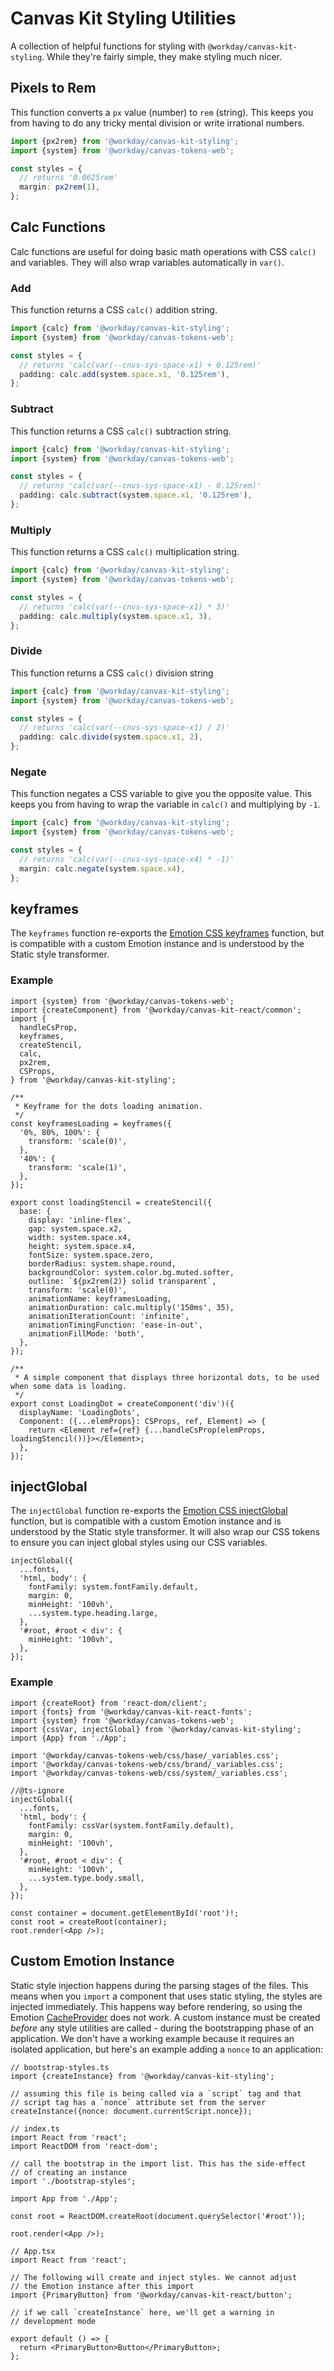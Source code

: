 
<Meta title="Styling/Utilities" />

# Canvas Kit Styling Utilities

A collection of helpful functions for styling with `@workday/canvas-kit-styling`. While they're
fairly simple, they make styling much nicer.

## Pixels to Rem

This function converts a `px` value (number) to `rem` (string). This keeps you from having to do any
tricky mental division or write irrational numbers.

```ts
import {px2rem} from '@workday/canvas-kit-styling';
import {system} from '@workday/canvas-tokens-web';

const styles = {
  // returns '0.0625rem'
  margin: px2rem(1),
};
```

## Calc Functions

Calc functions are useful for doing basic math operations with CSS `calc()` and variables. They will
also wrap variables automatically in `var()`.

### Add

This function returns a CSS `calc()` addition string.

```ts
import {calc} from '@workday/canvas-kit-styling';
import {system} from '@workday/canvas-tokens-web';

const styles = {
  // returns 'calc(var(--cnvs-sys-space-x1) + 0.125rem)'
  padding: calc.add(system.space.x1, '0.125rem'),
};
```

### Subtract

This function returns a CSS `calc()` subtraction string.

```ts
import {calc} from '@workday/canvas-kit-styling';
import {system} from '@workday/canvas-tokens-web';

const styles = {
  // returns 'calc(var(--cnvs-sys-space-x1) - 0.125rem)'
  padding: calc.subtract(system.space.x1, '0.125rem'),
};
```

### Multiply

This function returns a CSS `calc()` multiplication string.

```ts
import {calc} from '@workday/canvas-kit-styling';
import {system} from '@workday/canvas-tokens-web';

const styles = {
  // returns 'calc(var(--cnvs-sys-space-x1) * 3)'
  padding: calc.multiply(system.space.x1, 3),
};
```

### Divide

This function returns a CSS `calc()` division string

```ts
import {calc} from '@workday/canvas-kit-styling';
import {system} from '@workday/canvas-tokens-web';

const styles = {
  // returns 'calc(var(--cnvs-sys-space-x1) / 2)'
  padding: calc.divide(system.space.x1, 2),
};
```

### Negate

This function negates a CSS variable to give you the opposite value. This keeps you from having to
wrap the variable in `calc()` and multiplying by `-1`.

```ts
import {calc} from '@workday/canvas-kit-styling';
import {system} from '@workday/canvas-tokens-web';

const styles = {
  // returns 'calc(var(--cnvs-sys-space-x4) * -1)'
  margin: calc.negate(system.space.x4),
};
```

## keyframes

The `keyframes` function re-exports the [Emotion CSS keyframes](https://emotion.sh/docs/keyframes)
function, but is compatible with a custom Emotion instance and is understood by the Static style
transformer.

### Example

```tsx
import {system} from '@workday/canvas-tokens-web';
import {createComponent} from '@workday/canvas-kit-react/common';
import {
  handleCsProp,
  keyframes,
  createStencil,
  calc,
  px2rem,
  CSProps,
} from '@workday/canvas-kit-styling';

/**
 * Keyframe for the dots loading animation.
 */
const keyframesLoading = keyframes({
  '0%, 80%, 100%': {
    transform: 'scale(0)',
  },
  '40%': {
    transform: 'scale(1)',
  },
});

export const loadingStencil = createStencil({
  base: {
    display: 'inline-flex',
    gap: system.space.x2,
    width: system.space.x4,
    height: system.space.x4,
    fontSize: system.space.zero,
    borderRadius: system.shape.round,
    backgroundColor: system.color.bg.muted.softer,
    outline: `${px2rem(2)} solid transparent`,
    transform: 'scale(0)',
    animationName: keyframesLoading,
    animationDuration: calc.multiply('150ms', 35),
    animationIterationCount: 'infinite',
    animationTimingFunction: 'ease-in-out',
    animationFillMode: 'both',
  },
});

/**
 * A simple component that displays three horizontal dots, to be used when some data is loading.
 */
export const LoadingDot = createComponent('div')({
  displayName: 'LoadingDots',
  Component: ({...elemProps}: CSProps, ref, Element) => {
    return <Element ref={ref} {...handleCsProp(elemProps, loadingStencil())}></Element>;
  },
});
```

## injectGlobal

The `injectGlobal` function re-exports the
[Emotion CSS injectGlobal](https://emotion.sh/docs/@emotion/css#global-styles) function, but is
compatible with a custom Emotion instance and is understood by the Static style transformer. It will also wrap our CSS tokens to ensure you can inject global styles using our CSS variables.

```tsx
injectGlobal({
  ...fonts,
  'html, body': {
    fontFamily: system.fontFamily.default,
    margin: 0,
    minHeight: '100vh',
    ...system.type.heading.large,
  },
  '#root, #root < div': {
    minHeight: '100vh',
  },
});
```

### Example

```tsx
import {createRoot} from 'react-dom/client';
import {fonts} from '@workday/canvas-kit-react-fonts';
import {system} from '@workday/canvas-tokens-web';
import {cssVar, injectGlobal} from '@workday/canvas-kit-styling';
import {App} from './App';

import '@workday/canvas-tokens-web/css/base/_variables.css';
import '@workday/canvas-tokens-web/css/brand/_variables.css';
import '@workday/canvas-tokens-web/css/system/_variables.css';

//@ts-ignore
injectGlobal({
  ...fonts,
  'html, body': {
    fontFamily: cssVar(system.fontFamily.default),
    margin: 0,
    minHeight: '100vh',
  },
  '#root, #root < div': {
    minHeight: '100vh',
    ...system.type.body.small,
  },
});

const container = document.getElementById('root')!;
const root = createRoot(container);
root.render(<App />);
```

## Custom Emotion Instance

Static style injection happens during the parsing stages of the files. This means when you `import`
a component that uses static styling, the styles are injected immediately. This happens way before
rendering, so using the Emotion [CacheProvider](https://emotion.sh/docs/cache-provider) does not
work. A custom instance must be created _before_ any style utilities are called - during the
bootstrapping phase of an application. We don't have a working example because it requires an
isolated application, but here's an example adding a `nonce` to an application:

```tsx
// bootstrap-styles.ts
import {createInstance} from '@workday/canvas-kit-styling';

// assuming this file is being called via a `script` tag and that
// script tag has a `nonce` attribute set from the server
createInstance({nonce: document.currentScript.nonce});

// index.ts
import React from 'react';
import ReactDOM from 'react-dom';

// call the bootstrap in the import list. This has the side-effect
// of creating an instance
import './bootstrap-styles';

import App from './App';

const root = ReactDOM.createRoot(document.querySelector('#root'));

root.render(<App />);

// App.tsx
import React from 'react';

// The following will create and inject styles. We cannot adjust
// the Emotion instance after this import
import {PrimaryButton} from '@workday/canvas-kit-react/button';

// if we call `createInstance` here, we'll get a warning in
// development mode

export default () => {
  return <PrimaryButton>Button</PrimaryButton>;
};
```
